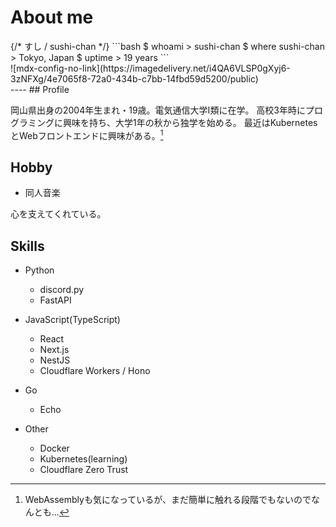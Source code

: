 
# About me

<div className="grid grid-cols-4">
<div className="col-span-4 md:col-span-3 md:px-4">
{/* <span className="text-xl">
すし / sushi-chan
</span> */}
```bash
$ whoami
> sushi-chan
$ where sushi-chan
> Tokyo, Japan
$ uptime
> 19 years
```
</div>

<div className="hidden md:block">
![mdx-config-no-link](https://imagedelivery.net/i4QA6VLSP0gXyj6-3zNFXg/4e7065f8-72a0-434b-c7bb-14fbd59d5200/public)
</div>
</div>

<div className="flex flex-wrap flex-row gap-x-8 gap-y-4 justify-center">
  <a href="https://github.com/sushi-chaaaan" target="_blank">
    <FaGithub title="Link to my GitHub" role="img" size="2rem" />
  </a>
  <a href="https://twitter.com/sushi_chan_dev" target="_blank">
    <FaTwitter title="Link to my Twitter" role="img" size="2rem" />
  </a>
  <a href="https://lit.link/sushichaaaan" target="_blank">
    <FaLink size="2rem" title="Link to my lit.link" role="img" />
  </a>
  <a href="https://misskey.io/@sushi_chan" target="_blank">
    <SiMisskey size="2rem" title="Link to my misskey.io account" role="img" />
  </a>
  <a href="mailto:mail@sushichan.live" target="_blank">
    <FiMail size="2rem" title="Mail to me" role="img" />
  </a>
</div>
---- ## Profile

岡山県出身の2004年生まれ・19歳。電気通信大学Ⅰ類に在学。
高校3年時にプログラミングに興味を持ち、大学1年の秋から独学を始める。
最近はKubernetesとWebフロントエンドに興味がある。[^1]

[^1]: WebAssemblyも気になっているが、まだ簡単に触れる段階でもないのでなんとも...

## Hobby

- 同人音楽

心を支えてくれている。

<ArticleCard href="/blog/post/music" sourceDirectory="posts" fileName="music" />

## Skills

- Python

  - discord.py
  - FastAPI

- JavaScript(TypeScript)

  - React
  - Next.js
  - NestJS
  - Cloudflare Workers / Hono

- Go

  - Echo

- Other
  - Docker
  - Kubernetes(learning)
  - Cloudflare Zero Trust
